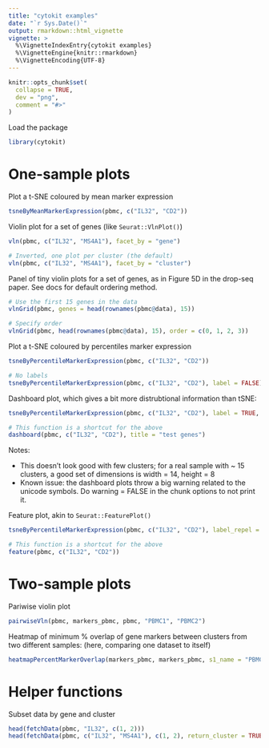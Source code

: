 ```yaml
---
title: "cytokit examples"
date: "`r Sys.Date()`"
output: rmarkdown::html_vignette
vignette: >
  %\VignetteIndexEntry{cytokit examples}
  %\VignetteEngine{knitr::rmarkdown}
  %\VignetteEncoding{UTF-8}
---
```


```r
knitr::opts_chunk$set(
  collapse = TRUE,
  dev = "png",
  comment = "#>"
)
```

Load the package

```r
library(cytokit)
```

# One-sample plots

Plot a t-SNE coloured by mean marker expression

```r

tsneByMeanMarkerExpression(pbmc, c("IL32", "CD2"))

```


Violin plot for a set of genes (like `Seurat::VlnPlot()`)

```r

vln(pbmc, c("IL32", "MS4A1"), facet_by = "gene")

# Inverted, one plot per cluster (the default)
vln(pbmc, c("IL32", "MS4A1"), facet_by = "cluster")

```


Panel of tiny violin plots for a set of genes, as in Figure 5D in the drop-seq paper.
See docs for default ordering method.

```r

# Use the first 15 genes in the data
vlnGrid(pbmc, genes = head(rownames(pbmc@data), 15))

# Specify order
vlnGrid(pbmc, head(rownames(pbmc@data), 15), order = c(0, 1, 2, 3))

```


Plot a t-SNE coloured by percentiles marker expression

```r

tsneByPercentileMarkerExpression(pbmc, c("IL32", "CD2"))

# No labels
tsneByPercentileMarkerExpression(pbmc, c("IL32", "CD2"), label = FALSE)


```

Dashboard plot, which gives a bit more distrubtional information than tSNE:

```r

tsneByPercentileMarkerExpression(pbmc, c("IL32", "CD2"), label = TRUE, extra = TRUE, verbose = TRUE)

# This function is a shortcut for the above
dashboard(pbmc, c("IL32", "CD2"), title = "test genes")

```

Notes:

- This doesn't look good with few clusters; for a real sample with ~ 15 clusters, a good set of dimensions is width = 14, height = 8
- Known issue: the dashboard plots throw a big warning related to the unicode symbols.
Do warning = FALSE in the chunk options to not print it.


Feature plot, akin to `Seurat::FeaturePlot()`
```r

tsneByPercentileMarkerExpression(pbmc, c("IL32", "CD2"), label_repel = FALSE, palette = "redgrey", alpha = FALSE, point_size = 0.1, legend = FALSE)

# This function is a shortcut for the above
feature(pbmc, c("IL32", "CD2"))

```

# Two-sample plots

Pariwise violin plot

```r

pairwiseVln(pbmc, markers_pbmc, pbmc, "PBMC1", "PBMC2")

```


Heatmap of minimum % overlap of gene markers between clusters from two different samples:
(here, comparing one dataset to itself)

```r

heatmapPercentMarkerOverlap(markers_pbmc, markers_pbmc, s1_name = "PBMC", s2_name = "PBMC")

```


# Helper functions

Subset data by gene and cluster

```r

head(fetchData(pbmc, "IL32", c(1, 2)))
head(fetchData(pbmc, c("IL32", "MS4A1"), c(1, 2), return_cluster = TRUE, return_cell = TRUE))

```


